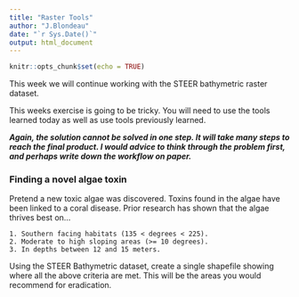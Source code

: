 ```yaml
---
title: "Raster Tools"
author: "J.Blondeau"
date: "`r Sys.Date()`"
output: html_document
---
```


```r
knitr::opts_chunk$set(echo = TRUE)
```

This week we will continue working with the STEER bathymetric raster dataset.

This weeks exercise is going to be tricky.  You will need to use the tools learned today as well as use tools previously learned.

***Again, the solution cannot be solved in one step.  It will take many steps to reach the final product.  I would advice to think through the problem first, and perhaps write down the workflow on paper.***  


### Finding a novel algae toxin

Pretend a new toxic algae was discovered.  Toxins found in the algae have been linked to a coral disease.  Prior research has shown that the algae thrives best on...

    1. Southern facing habitats (135 < degrees < 225).
    2. Moderate to high sloping areas (>= 10 degrees).
    3. In depths between 12 and 15 meters.

Using the STEER Bathymetric dataset, create a single shapefile showing where all the above criteria are met.  This will be the areas you would recommend for eradication. 
